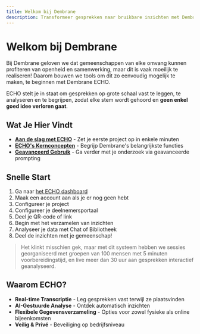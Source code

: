 ---
title: Welkom bij Dembrane
description: Transformeer gesprekken naar bruikbare inzichten met Dembrane ECHO
---

# Welkom bij Dembrane

Bij Dembrane geloven we dat gemeenschappen van elke omvang kunnen profiteren van openheid en samenwerking, maar dit is vaak moeilijk te realiseren! Daarom bouwen we tools om dit zo eenvoudig mogelijk te maken, te beginnen met Dembrane ECHO.

ECHO stelt je in staat om gesprekken op grote schaal vast te leggen, te analyseren en te begrijpen, zodat elke stem wordt gehoord en **geen enkel goed idee verloren gaat**.

## Wat Je Hier Vindt

- **[Aan de slag met ECHO](echo)** - Zet je eerste project op in enkele minuten
- **[ECHO's Kernconcepten](/core-concepts)** - Begrijp Dembrane's belangrijkste functies
- **[Geavanceerd Gebruik](/advanced-use)** - Ga verder met je onderzoek via geavanceerde prompting

## Snelle Start

1. Ga naar [het ECHO dashboard](https://dashboard.dembrane.com)
2. Maak een account aan als je er nog geen hebt
3. Configureer je project
4. Configureer je deelnemersportaal
5. Deel je QR-code of link
6. Begin met het verzamelen van inzichten
7. Analyseer je data met Chat of Bibliotheek
8. Deel de inzichten met je gemeenschap!

> Het klinkt misschien gek, maar met dit systeem hebben we sessies georganiseerd met groepen van 100 mensen met 5 minuten voorbereidingstijd, en live meer dan 30 uur aan gesprekken interactief geanalyseerd.

## Waarom ECHO?

- **Real-time Transcriptie** - Leg gesprekken vast terwijl ze plaatsvinden
- **AI-Gestuurde Analyse** - Ontdek automatisch inzichten
- **Flexibele Gegevensverzameling** - Opties voor zowel fysieke als online bijeenkomsten
- **Veilig & Privé** - Beveiliging op bedrijfsniveau 